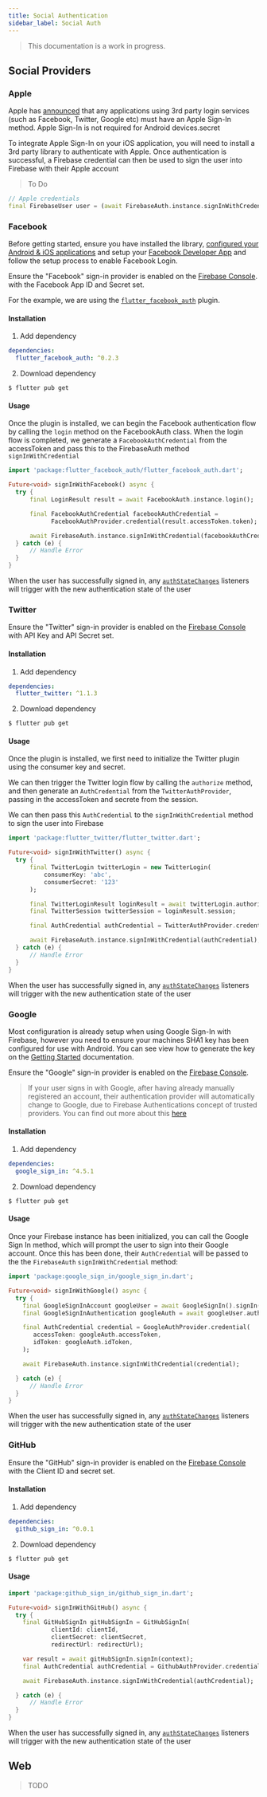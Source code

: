 ```yaml
---
title: Social Authentication
sidebar_label: Social Auth
---
```


> This documentation is a work in progress.

## Social Providers

### Apple

Apple has [announced](https://developer.apple.com/news/?id=09122019b) that any applications using 3rd party login
services (such as Facebook, Twitter, Google etc) must have an Apple Sign-In method.  Apple Sign-In is not required for Android devices.secret

To integrate Apple Sign-In on your iOS application, you will need to install a 3rd party library to authenticate with Apple.
Once authentication is successful, a Firebase credential can then be used to sign the user into Firebase with their Apple account

> To Do

```dart title="NEEDS UPDATING/VALIDATING"
// Apple credentials
final FirebaseUser user = (await FirebaseAuth.instance.signInWithCredential(credential)).user;
```

### Facebook

Before getting started, ensure you have installed the library, [configured your Android & iOS applications](https://developers.facebook.com/docs/android/getting-started/)
and setup your [Facebook Developer App](https://developers.facebook.com/apps/) and follow the setup process to enable Facebook Login.

Ensure the "Facebook" sign-in provider is enabled on the [Firebase Console](https://console.firebase.google.com/project/_/authentication/providers).
with the Facebook App ID and Secret set.

For the example, we are using the [`flutter_facebook_auth`](https://pub.dev/packages/flutter_facebook_auth) plugin.

#### Installation

1. Add dependency

```yaml {2} title="pubspec.yaml"
dependencies:
  flutter_facebook_auth: ^0.2.3
```

2. Download dependency

```
$ flutter pub get
```

#### Usage

Once the plugin is installed, we can begin the Facebook authentication flow by calling the `login` method on the FacebookAuth
class.
When the login flow is completed, we generate a `FacebookAuthCredential` from the accessToken and pass this to the FirebaseAuth
method `signInWithCredential`

```dart
import 'package:flutter_facebook_auth/flutter_facebook_auth.dart';

Future<void> signInWithFacebook() async {
  try {
      final LoginResult result = await FacebookAuth.instance.login();

      final FacebookAuthCredential facebookAuthCredential =
            FacebookAuthProvider.credential(result.accessToken.token);

      await FirebaseAuth.instance.signInWithCredential(facebookAuthCredential);
  } catch (e) {
      // Handle Error
  }
}
```

When the user has successfully signed in, any [`authStateChanges`](usage#authentication-state) listeners will trigger with the new authentication state
of the user

### Twitter

Ensure the "Twitter" sign-in provider is enabled on the [Firebase Console](https://console.firebase.google.com/project/_/authentication/providers)
with API Key and API Secret set.


#### Installation

1. Add dependency

```yaml {2} title="pubspec.yaml"
dependencies:
  flutter_twitter: ^1.1.3
```

2. Download dependency

```
$ flutter pub get
```

#### Usage

Once the plugin is installed, we first need to initialize the Twitter plugin using the consumer key and secret.

We can then trigger the Twitter login flow by calling the `authorize` method, and then generate an `AuthCredential` from
the `TwitterAuthProvider`, passing in the accessToken and secrete from the session.

We can then pass this `AuthCredential` to the `signInWithCredential` method to sign the user into Firebase


```dart title="NEEDS UPDATING/VALIDATING"
import 'package:flutter_twitter/flutter_twitter.dart';

Future<void> signInWithTwitter() async {
  try {
      final TwitterLogin twitterLogin = new TwitterLogin(
          consumerKey: 'abc',
          consumerSecret: '123'
      );

      final TwitterLoginResult loginResult = await twitterLogin.authorize();
      final TwitterSession twitterSession = loginResult.session;

      final AuthCredential authCredential = TwitterAuthProvider.credential(accessToken: twitterSession.token, secret: twitterSession.secret);

      await FirebaseAuth.instance.signInWithCredential(authCredential);
  } catch (e) {
      // Handle Error
  }
}
```

When the user has successfully signed in, any [`authStateChanges`](usage#authentication-state) listeners will trigger with the new authentication state
of the user

### Google

Most configuration is already setup when using Google Sign-In with Firebase, however you need to ensure your machines
SHA1 key has been configured for use with Android. You can see view how to generate the key on the
[Getting Started](overview) documentation.

Ensure the "Google" sign-in provider is enabled on the [Firebase Console](https://console.firebase.google.com/project/_/authentication/providers).

> If your user signs in with Google, after having already manually registered an account, their authentication provider will automatically
change to Google, due to Firebase Authentications concept of trusted providers.  You can find out more about
this [here](https://groups.google.com/g/firebase-talk/c/ms_NVQem_Cw/m/8g7BFk1IAAAJ)

#### Installation

1. Add dependency

```yaml {2} title="pubspec.yaml"
dependencies:
  google_sign_in: ^4.5.1
```

2. Download dependency

```
$ flutter pub get
```

#### Usage

Once your Firebase instance has been initialized, you can call the Google Sign In method, which will prompt the user to
sign into their Google account.  Once this has been done, their `AuthCredential` will be passed to the the `FirebaseAuth`
`signInWithCredential` method:

```dart
import 'package:google_sign_in/google_sign_in.dart';

Future<void> signInWithGoogle() async {
  try {
    final GoogleSignInAccount googleUser = await GoogleSignIn().signIn();
    final GoogleSignInAuthentication googleAuth = await googleUser.authentication;

    final AuthCredential credential = GoogleAuthProvider.credential(
       accessToken: googleAuth.accessToken,
       idToken: googleAuth.idToken,
    );

    await FirebaseAuth.instance.signInWithCredential(credential);

  } catch (e) {
      // Handle Error
  }
}
```

When the user has successfully signed in, any [`authStateChanges`](usage#authentication-state) listeners will trigger with the new authentication state
of the user


### GitHub

Ensure the "GitHub" sign-in provider is enabled on the [Firebase Console](https://console.firebase.google.com/project/_/authentication/providers)
with the Client ID and secret set.

#### Installation

1. Add dependency

```yaml {2} title="pubspec.yaml"
dependencies:
  github_sign_in: ^0.0.1
```

2. Download dependency

```
$ flutter pub get
```

#### Usage

```dart title="NEEDS UPDATING/VALIDATING"
import 'package:github_sign_in/github_sign_in.dart';

Future<void> signInWithGitHub() async {
  try {
    final GitHubSignIn gitHubSignIn = GitHubSignIn(
            clientId: clientId,
            clientSecret: clientSecret,
            redirectUrl: redirectUrl);

    var result = await gitHubSignIn.signIn(context);
    final AuthCredential authCredential = GithubAuthProvider.credential(result.token);

    await FirebaseAuth.instance.signInWithCredential(authCredential);

  } catch (e) {
      // Handle Error
  }
}
```

When the user has successfully signed in, any [`authStateChanges`](usage#authentication-state) listeners will trigger with the new authentication state
of the user

## Web

> TODO
